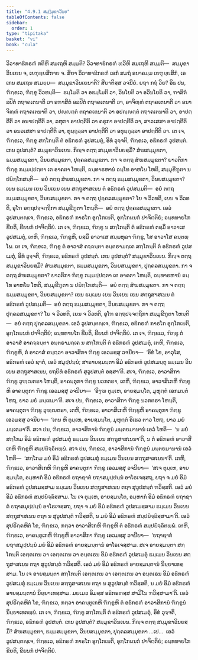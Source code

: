 ```yaml
---
title: "4.9.1 ສມ຺ມຸຂາວິນຍ"
tableOfContents: false
sidebar:
  order: 1
type: "tipitaka"
basket: "vi"
book: "cula"
---
```



<DynamicBreadcrumb />

<Division number="228" book="cula">

<Paragraph number="936" book="cula">
ວິວາທາຘິກຣຓໍ ກຕິຫິ ສມເຖຫິ ສມ຺ມຕິ? ວິວາທາຘິກຣຓໍ ທ຺ວີຫິ ສມເຖຫິ ສມ຺ມຕິ—  ສມ຺ມຸຂາວິນເຍນ ຈ, ເຍຠຸຍ຺ຍສິກາຍ ຈ. ສິຍາ ວິວາທາຘິກຣຓໍ ເອກໍ ສມຖໍ ອນາຄມ຺ມ ເຍຠຸຍ຺ຍສິກໍ, ເອເກນ ສມເຖນ ສເມຍ຺ຍ—  ສມ຺ມຸຂາວິນເຍນາຕິ? ສິຍາຕິສ຺ສ ວຈນີຍໍ. ຍຖາ ກຖໍ ວິຍ? ອິຘ ປນ, ຠິກ຺ຂເວ, ຠິກ຺ຂູ ວິວທນ຺ຕິ—  ຘມ຺ໂມຕິ ວາ ອຘມ຺ໂມຕິ ວາ, ວິນໂຍຕິ ວາ ອວິນໂຍຕິ ວາ, ຠາສິຕໍ ລປິຕໍ ຕຖາຄເຕນາຕິ ວາ ອຠາສິຕໍ ອລປິຕໍ ຕຖາຄເຕນາຕິ ວາ, ອາຈິຓ຺ຓໍ ຕຖາຄເຕນາຕິ ວາ ອນາຈິຓ຺ຓໍ ຕຖາຄເຕນາຕິ ວາ, ປຎ຺ຎຕ຺ຕໍ ຕຖາຄເຕນາຕິ ວາ ອປຎ຺ຎຕ຺ຕໍ ຕຖາຄເຕນາຕິ ວາ, ອາປຕ຺ຕີຕິ ວາ ອນາປຕ຺ຕີຕິ ວາ, ລຫຸກາ ອາປຕ຺ຕີຕິ ວາ ຄຣຸກາ ອາປຕ຺ຕີຕິ ວາ, ສາວເສສາ ອາປຕ຺ຕີຕິ ວາ ອນວເສສາ ອາປຕ຺ຕີຕິ ວາ, ທຸຏ຺ຐຸລ຺ລາ ອາປຕ຺ຕີຕິ ວາ ອທຸຏ຺ຐຸລ຺ລາ ອາປຕ຺ຕີຕິ ວາ.
</Paragraph>

<Paragraph number="937" book="cula">
ເຕ ເຈ, ຠິກ຺ຂເວ, ຠິກ຺ຂູ ສກ຺ໂກນ຺ຕິ ຕໍ ອຘິກຣຓໍ ວູປສເມຕຸໍ, ອິທໍ ວຸຈ຺ຈຕິ, ຠິກ຺ຂເວ, ອຘິກຣຓໍ ວູປສນ຺ຕໍ. ເກນ ວູປສນ຺ຕໍ? ສມ຺ມຸຂາວິນເຍນ. ກິຎ຺ຈ ຕຕ຺ຖ ສມ຺ມຸຂາວິນຍສ຺ມິໍ? ສໍຆສມ຺ມຸຂຕາ, ຘມ຺ມສມ຺ມຸຂຕາ, ວິນຍສມ຺ມຸຂຕາ, ປຸຄ຺ຄລສມ຺ມຸຂຕາ. ກາ ຈ ຕຕ຺ຖ ສໍຆສມ຺ມຸຂຕາ? ຍາວຕິກາ ຠິກ຺ຂູ ກມ຺ມປ຺ປຕ຺ຕາ ເຕ ອາຄຕາ ໂຫນ຺ຕິ, ຉນ຺ທາຣຫານໍ ຉນ຺ໂທ ອາຫໂຏ ໂຫຕິ, ສມ຺ມຸຂີຠູຕາ ນ ປຏິກ຺ໂກສນ຺ຕິ—  ອຍໍ ຕຕ຺ຖ ສໍຆສມ຺ມຸຂຕາ. ກາ ຈ ຕຕ຺ຖ ຘມ຺ມສມ຺ມຸຂຕາ, ວິນຍສມ຺ມຸຂຕາ? ເຍນ ຘມ຺ເມນ ເຍນ ວິນເຍນ ເຍນ ສຕ຺ຖຸສາສເນນ ຕໍ ອຘິກຣຓໍ ວູປສມ຺ມຕິ—  ອຍໍ ຕຕ຺ຖ ຘມ຺ມສມ຺ມຸຂຕາ, ວິນຍສມ຺ມຸຂຕາ. ກາ ຈ ຕຕ຺ຖ ປຸຄ຺ຄລສມ຺ມຸຂຕາ? ໂຍ ຈ ວິວທຕິ, ເຍນ ຈ ວິວທຕິ, ອຸໂຠ ອຕ຺ຖປຈ຺ຈຕ຺ຖິກາ ສມ຺ມຸຂີຠູຕາ ໂຫນ຺ຕິ—  ອຍໍ ຕຕ຺ຖ ປຸຄ຺ຄລສມ຺ມຸຂຕາ. ເອວໍ ວູປສນ຺ຕຎ຺ເຈ, ຠິກ຺ຂເວ, ອຘິກຣຓໍ ກາຣໂກ ອຸກ຺ໂກເຏຕິ, ອຸກ຺ໂກຏນກໍ ປາຈິຕ຺ຕິຍໍ; ຉນ຺ທທາຍໂກ ຂີຍຕິ, ຂີຍນກໍ ປາຈິຕ຺ຕິຍໍ.
</Paragraph>

</Division>
<Division number="229" book="cula">

<Paragraph number="938" book="cula">
ເຕ ເຈ, ຠິກ຺ຂເວ, ຠິກ຺ຂູ ນ ສກ຺ໂກນ຺ຕິ ຕໍ ອຘິກຣຓໍ ຕສ຺ມິໍ ອາວາເສ ວູປສເມຕຸໍ, ເຕຫິ, ຠິກ຺ຂເວ, ຠິກ຺ຂູຫິ, ຍສ຺ມິໍ ອາວາເສ ສມ຺ພຫຸລາ ຠິກ຺ຂູ, ໂສ ອາວາໂສ ຄນ຺ຕພ຺ໂພ. ເຕ ເຈ, ຠິກ຺ຂເວ, ຠິກ຺ຂູ ຕໍ ອາວາສໍ ຄຈ຺ຉນ຺ຕາ ອນ຺ຕຣາມຄ຺ເຄ ສກ຺ໂກນ຺ຕິ ຕໍ ອຘິກຣຓໍ ວູປສເມຕຸໍ, ອິທໍ ວຸຈ຺ຈຕິ, ຠິກ຺ຂເວ, ອຘິກຣຓໍ ວູປສນ຺ຕໍ. ເກນ ວູປສນ຺ຕໍ? ສມ຺ມຸຂາວິນເຍນ. ກິຎ຺ຈ ຕຕ຺ຖ ສມ຺ມຸຂາວິນຍສ຺ມິໍ? ສໍຆສມ຺ມຸຂຕາ, ຘມ຺ມສມ຺ມຸຂຕາ, ວິນຍສມ຺ມຸຂຕາ, ປຸຄ຺ຄລສມ຺ມຸຂຕາ. ກາ ຈ ຕຕ຺ຖ ສໍຆສມ຺ມຸຂຕາ? ຍາວຕິກາ ຠິກ຺ຂູ ກມ຺ມປ຺ປຕ຺ຕາ ເຕ ອາຄຕາ ໂຫນ຺ຕິ, ຉນ຺ທາຣຫານໍ ຉນ຺ໂທ ອາຫໂຏ ໂຫຕິ, ສມ຺ມຸຂີຠູຕາ ນ ປຏິກ຺ໂກສນ຺ຕິ—  ອຍໍ ຕຕ຺ຖ ສໍຆສມ຺ມຸຂຕາ. ກາ ຈ ຕຕ຺ຖ ຘມ຺ມສມ຺ມຸຂຕາ, ວິນຍສມ຺ມຸຂຕາ? ເຍນ ຘມ຺ເມນ ເຍນ ວິນເຍນ ເຍນ ສຕ຺ຖຸສາສເນນ ຕໍ ອຘິກຣຓໍ ວູປສມ຺ມຕິ—  ອຍໍ ຕຕ຺ຖ ຘມ຺ມສມ຺ມຸຂຕາ, ວິນຍສມ຺ມຸຂຕາ. ກາ ຈ ຕຕ຺ຖ ປຸຄ຺ຄລສມ຺ມຸຂຕາ? ໂຍ ຈ ວິວທຕິ, ເຍນ ຈ ວິວທຕິ, ອຸໂຠ ອຕ຺ຖປຈ຺ຈຕ຺ຖິກາ ສມ຺ມຸຂີຠູຕາ ໂຫນ຺ຕິ—  ອຍໍ ຕຕ຺ຖ ປຸຄ຺ຄລສມ຺ມຸຂຕາ. ເອວໍ ວູປສນ຺ຕຎ຺ເຈ, ຠິກ຺ຂເວ, ອຘິກຣຓໍ ກາຣໂກ ອຸກ຺ໂກເຏຕິ, ອຸກ຺ໂກຏນກໍ ປາຈິຕ຺ຕິຍໍ; ຉນ຺ທທາຍໂກ ຂີຍຕິ, ຂີຍນກໍ ປາຈິຕ຺ຕິຍໍ.
</Paragraph>

</Division>
<Division number="230" book="cula">

<Paragraph number="939" book="cula">
ເຕ ເຈ, ຠິກ຺ຂເວ, ຠິກ຺ຂູ ຕໍ ອາວາສໍ ອາຄຈ຺ຉນ຺ຕາ ອນ຺ຕຣາມຄ຺ເຄ ນ ສກ຺ໂກນ຺ຕິ ຕໍ ອຘິກຣຓໍ ວູປສເມຕຸໍ, ເຕຫິ, ຠິກ຺ຂເວ, ຠິກ຺ຂູຫິ, ຕໍ ອາວາສໍ ຄນ຺ຕ຺ວາ ອາວາສິກາ ຠິກ຺ຂູ ເອວມສ຺ສຸ ວຈນີຍາ—  ‘ອິທໍ ໂຂ, ອາວຸໂສ, ອຘິກຣຓໍ ເອວໍ ຊາຕໍ, ເອວໍ ສມຸປ຺ປນ຺ນໍ; ສາຘາຍສ຺ມນ຺ຕາ ອິມໍ ອຘິກຣຓໍ ວູປສເມນ຺ຕຸ ຘມ຺ເມນ ວິນເຍນ ສຕ຺ຖຸສາສເນນ, ຍຖຍິທໍ ອຘິກຣຓໍ ສຸວູປສນ຺ຕໍ ອສ຺ສາ’ຕິ.
</Paragraph>

<Paragraph number="940" book="cula">
ສເຈ, ຠິກ຺ຂເວ, ອາວາສິກາ ຠິກ຺ຂູ ວຸຑ຺ຒຕຣາ ໂຫນ຺ຕິ, ອາຄນ຺ຕຸກາ ຠິກ຺ຂູ ນວກຕຣາ, ເຕຫິ, ຠິກ຺ຂເວ, ອາວາສິເກຫິ ຠິກ຺ຂູຫິ ອາຄນ຺ຕຸກາ ຠິກ຺ຂູ ເອວມສ຺ສຸ ວຈນີຍາ—  ‘ອິງ຺ຆ ຕຸມ຺ເຫ, ອາຍສ຺ມນ຺ໂຕ, ມຸຫຸຕ຺ຕໍ ເອກມນ຺ຕໍ ໂຫຖ, ຍາວ ມຍໍ ມນ຺ເຕມາ’ຕິ. ສເຈ ປນ, ຠິກ຺ຂເວ, ອາວາສິກາ ຠິກ຺ຂູ ນວກຕຣາ ໂຫນ຺ຕິ, ອາຄນ຺ຕຸກາ ຠິກ຺ຂູ ວຸຑ຺ຒຕຣາ, ເຕຫິ, ຠິກ຺ຂເວ, ອາວາສິເກຫິ ຠິກ຺ຂູຫິ ອາຄນ຺ຕຸກາ ຠິກ຺ຂູ ເອວມສ຺ສຸ ວຈນີຍາ—  ‘ເຕນ ຫິ ຕຸມ຺ເຫ, ອາຍສ຺ມນ຺ໂຕ, ມຸຫຸຕ຺ຕໍ ອິເຘວ ຕາວ ໂຫຖ, ຍາວ ມຍໍ ມນ຺ເຕມາ’ຕິ.
</Paragraph>

<Paragraph number="941" book="cula">
ສເຈ ປນ, ຠິກ຺ຂເວ, ອາວາສິການໍ ຠິກ຺ຂູນໍ ມນ຺ຕຍມານານໍ ເອວໍ ໂຫຕິ—  ‘ນ ມຍໍ ສກ຺ໂກມ ອິມໍ ອຘິກຣຓໍ ວູປສເມຕຸໍ ຘມ຺ເມນ ວິນເຍນ ສຕ຺ຖຸສາສເນນາ’ຕິ, ນ ຕໍ ອຘິກຣຓໍ ອາວາສິເກຫິ ຠິກ຺ຂູຫິ ສມ຺ປຏິຈ຺ຉິຕພ຺ພໍ. ສເຈ ປນ, ຠິກ຺ຂເວ, ອາວາສິການໍ ຠິກ຺ຂູນໍ ມນ຺ຕຍມານານໍ ເອວໍ ໂຫຕິ—  ‘ສກ຺ໂກມ ມຍໍ ອິມໍ ອຘິກຣຓໍ ວູປສເມຕຸໍ ຘມ຺ເມນ ວິນເຍນ ສຕ຺ຖຸສາສເນນາ’ຕິ. ເຕຫິ, ຠິກ຺ຂເວ, ອາວາສິເກຫິ ຠິກ຺ຂູຫິ ອາຄນ຺ຕຸກາ ຠິກ຺ຂູ ເອວມສ຺ສຸ ວຈນີຍາ—  ‘ສເຈ ຕຸມ຺ເຫ, ອາຍສ຺ມນ຺ໂຕ, ອມ຺ຫາກໍ ອິມໍ ອຘິກຣຓໍ ຍຖາຊາຕໍ ຍຖາສມຸປ຺ປນ຺ນໍ ອາໂຣເຈສ຺ສຖ, ຍຖາ ຈ ມຍໍ ອິມໍ ອຘິກຣຓໍ ວູປສເມສ຺ສາມ ຘມ຺ເມນ ວິນເຍນ ສຕ຺ຖຸສາສເນນ ຕຖາ ສຸວູປສນ຺ຕໍ ຠວິສ຺ສຕິ. ເອວໍ ມຍໍ ອິມໍ ອຘິກຣຓໍ ສມ຺ປຏິຈ຺ຉິສ຺ສາມ. ໂນ ເຈ ຕຸມ຺ເຫ, ອາຍສ຺ມນ຺ໂຕ, ອມ຺ຫາກໍ ອິມໍ ອຘິກຣຓໍ ຍຖາຊາຕໍ ຍຖາສມຸປ຺ປນ຺ນໍ ອາໂຣເຈສ຺ສຖ, ຍຖາ ຈ ມຍໍ ອິມໍ ອຘິກຣຓໍ ວູປສເມສ຺ສາມ ຘມ຺ເມນ ວິນເຍນ ສຕ຺ຖຸສາສເນນ ຕຖາ ນ ສຸວູປສນ຺ຕໍ ຠວິສ຺ສຕິ, ນ ມຍໍ ອິມໍ ອຘິກຣຓໍ ສມ຺ປຏິຈ຺ຉິສ຺ສາມາ’ຕິ. ເອວໍ ສຸປຣິຄ຺ຄຫິຕໍ ໂຂ, ຠິກ຺ຂເວ, ກຕ຺ວາ ອາວາສິເກຫິ ຠິກ຺ຂູຫິ ຕໍ ອຘິກຣຓໍ ສມ຺ປຏິຈ຺ຉິຕພ຺ພໍ.
</Paragraph>

<Paragraph number="942" book="cula">
ເຕຫິ, ຠິກ຺ຂເວ, ອາຄນ຺ຕຸເກຫິ ຠິກ຺ຂູຫິ ອາວາສິກາ ຠິກ຺ຂູ ເອວມສ຺ສຸ ວຈນີຍາ—  ‘ຍຖາຊາຕໍ ຍຖາສມຸປ຺ປນ຺ນໍ ມຍໍ ອິມໍ ອຘິກຣຓໍ ອາຍສ຺ມນ຺ຕານໍ ອາໂຣເຈສ຺ສາມ. ສເຈ ອາຍສ຺ມນ຺ຕາ ສກ຺ໂກນ຺ຕິ ເອຕ຺ຕເກນ ວາ ເອຕ຺ຕເກນ ວາ ອນ຺ຕເຣນ ອິມໍ ອຘິກຣຓໍ ວູປສເມຕຸໍ ຘມ຺ເມນ ວິນເຍນ ສຕ຺ຖຸສາສເນນ ຕຖາ ສຸວູປສນ຺ຕໍ ຠວິສ຺ສຕິ. ເອວໍ ມຍໍ ອິມໍ ອຘິກຣຓໍ ອາຍສ຺ມນ຺ຕານໍ ນິຍ຺ຍາເທສ຺ສາມ. ໂນ ເຈ ອາຍສ຺ມນ຺ຕາ ສກ຺ໂກນ຺ຕິ ເອຕ຺ຕເກນ ວາ ເອຕ຺ຕເກນ ວາ ອນ຺ຕເຣນ ອິມໍ ອຘິກຣຓໍ ວູປສເມຕຸໍ ຘມ຺ເມນ ວິນເຍນ ສຕ຺ຖຸສາສເນນ ຕຖາ ນ ສຸວູປສນ຺ຕໍ ຠວິສ຺ສຕິ, ນ ມຍໍ ອິມໍ ອຘິກຣຓໍ ອາຍສ຺ມນ຺ຕານໍ ນິຍ຺ຍາເທສ຺ສາມ. ມຍເມວ ອິມສ຺ສ ອຘິກຣຓສ຺ສ ສາມິໂນ ຠວິສ຺ສາມາ’ຕິ. ເອວໍ ສຸປຣິຄ຺ຄຫິຕໍ ໂຂ, ຠິກ຺ຂເວ, ກຕ຺ວາ ອາຄນ຺ຕຸເກຫິ ຠິກ຺ຂູຫິ ຕໍ ອຘິກຣຓໍ ອາວາສິການໍ ຠິກ຺ຂູນໍ ນິຍ຺ຍາເທຕພ຺ພໍ.
</Paragraph>

<Paragraph number="943" book="cula">
ເຕ ເຈ, ຠິກ຺ຂເວ, ຠິກ຺ຂູ ສກ຺ໂກນ຺ຕິ ຕໍ ອຘິກຣຓໍ ວູປສເມຕຸໍ, ອິທໍ ວຸຈ຺ຈຕິ, ຠິກ຺ຂເວ, ອຘິກຣຓໍ ວູປສນ຺ຕໍ. ເກນ ວູປສນ຺ຕໍ? ສມ຺ມຸຂາວິນເຍນ. ກິຎ຺ຈ ຕຕ຺ຖ ສມ຺ມຸຂາວິນຍສ຺ມິໍ? ສໍຆສມ຺ມຸຂຕາ, ຘມ຺ມສມ຺ມຸຂຕາ, ວິນຍສມ຺ມຸຂຕາ, ປຸຄ຺ຄລສມ຺ມຸຂຕາ …ເປ…  ເອວໍ ວູປສນ຺ຕຎ຺ເຈ, ຠິກ຺ຂເວ, ອຘິກຣຓໍ ກາຣໂກ ອຸກ຺ໂກເຏຕິ, ອຸກ຺ໂກຏນກໍ ປາຈິຕ຺ຕິຍໍ; ຉນ຺ທທາຍໂກ ຂີຍຕິ, ຂີຍນກໍ ປາຈິຕ຺ຕິຍໍ.
</Paragraph>
</Division>